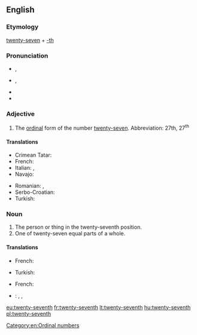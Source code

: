 ==English==

===Etymology===
[[twenty-seven]] + [[-th]]

===Pronunciation===
* {{IPA|/ˌtwɛn(t)iˈsɛvənθ/}}, {{X-SAMPA|/%twEn(t)i"sEv@nT/}}
* {{IPA|/ˌtwʌn(t)iˈsɛvənθ/}}, {{X-SAMPA|/%twVn(t)i"sEv@nT/}}
* {{hyphenation|twen|ty|sev|enth}}
* {{rhymes|ɛvənθ}}

===Adjective===
{{en-adj|-}}

# The [[ordinal]] form of the number [[twenty-seven]]. Abbreviation: 27th, 27<sup>th</sup>

====Translations====
{{trans-top|ordinal for of twenty-seven}}
* Crimean Tatar: {{tø|crh|yigirmi yedinci}}
* French: {{t+|fr|vingt-septième}}
* Italian: {{t-|it|ventisettesimo|m}}, {{t-|it|ventisettesima|f}}
* Navajo: {{tø|nv|naadįįtsostsʼid góneʼ}}
{{trans-mid}}
* Romanian: {{t-|ro|douăzeci și șaptelea|m}}, {{t-|ro|douăzeci și șaptea|f}}
* Serbo-Croatian: {{t-|sh|dvadesetsedmi}}
* Turkish: {{t-|tr|yirmi yedinci}}
{{trans-bottom}}

===Noun===
{{en-noun}}

# The person or thing in the twenty-seventh position.
# One of twenty-seven equal parts of a whole.

====Translations====
{{trans-top|person or thing in the twenty-seventh position}}
* French: {{t+|fr|vingt-septième|m|f}}
{{trans-mid}}
* Turkish: {{t-|tr|yirmi yedinci}}
{{trans-bottom}}

{{trans-top|one of twenty-seven parts}}
* French: {{t+|fr|vingt-septième|m}}
{{trans-mid}}
{{trans-bottom}}

{{checktrans-top}}
* {{ttbc|it}}: {{t-|it|ventisettesimo|m}}, {{qualifier|1}} {{t-|it|ventisettesima|f}}, {{qualifier|2}} {{t-|it|ventisettesimo|m}}
{{trans-mid}}
{{trans-bottom}}

[[Category:en:Ordinal numbers]]

[[eu:twenty-seventh]]
[[fr:twenty-seventh]]
[[lt:twenty-seventh]]
[[hu:twenty-seventh]]
[[pl:twenty-seventh]]